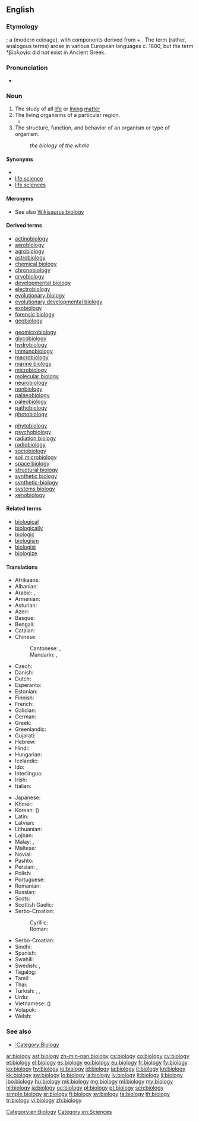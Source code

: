 ==English==
{{wikipedia}}

===Etymology===
{{confix|bio|logy}}; a {{w|classical compound}} (modern coinage), with components derived from {{etyl|grc}} {{term|sc=polytonic|βίος|tr=bíos||bio-, life}} + {{term|sc=polytonic|-λογία|tr=-logía||-logy, branch of study, to speak}}. The term (rather, analogous terms) arose in various European languages c. 1800, but the term *βίολογία did not exist in Ancient Greek.

===Pronunciation===
* {{IPA|/baɪˈɒlədʒi/}}

===Noun===
{{en-noun|biologies|-}}

# The study of all [[life]] or [[living]] [[matter]]
# The living organisms of a particular region.
#* {{quote-journal|year=1893|page=38|journal=Proceedings of the American Microscopical Society|url=http://books.google.com/books?id=7aYUAAAAYAAJ|title=Prizes for original work with the microscope|volume=14|passage=The object of these prizes is to stimulate and encourage original investigation by the aid of the microscope in the '''biology''' of North America, and, while the competition is open to all, it is especially commended to advanced students in biology in such of our universities and colleges as furnish opportunity for suitable work.}}
# The structure, function, and behavior of an organism or type of organism.
#: ''the biology of the whale''

====Synonyms====
* {{l|en|lifelore}}
* [[life science]]
* [[life sciences]]

====Meronyms====
* See also [[Wikisaurus:biology]]


====Derived terms====
{{top3}}
* [[actinobiology]]
* [[aerobiology]]
* [[agrobiology]]
* [[astrobiology]]
* [[chemical biology]]
* [[chronobiology]]
* [[cryobiology]]
* [[developmental biology]]
* [[electrobiology]]
* [[evolutionary biology]]
* [[evolutionary developmental biology]]
* [[exobiology]]
* [[forensic biology]]
* [[geobiology]]
{{mid3}}
* [[geomicrobiology]]
* [[glycobiology]]
* [[hydrobiology]]
* [[immunobiology]]
* [[macrobiology]]
* [[marine biology]]
* [[microbiology]]
* [[molecular biology]]
* [[neurobiology]]
* [[nonbiology]]
* [[palaeobiology]]
* [[paleobiology]]
* [[pathobiology]]
* [[photobiology]]
{{mid3}}
* [[phytobiology]]
* [[psychobiology]]
* [[radiation biology]]
* [[radiobiology]]
* [[sociobiology]]
* [[soil microbiology]]
* [[space biology]]
* [[structural biology]]
* [[synthetic biology]]
* [[synthetic-biology]]
* [[systems biology]]
* [[xenobiology]]
{{bottom}}

====Related terms====
* [[biological]]
* [[biologically]]
* [[biologic]]
* [[biologism]]
* [[biologist]]
* [[biologize]]

====Translations====
{{rfc-tsort|duplicate language: Serbo-Croatian}}
{{trans-top|study of living matter}}
* Afrikaans: {{t-|af|biologie}}
* Albanian: {{t+|sq|biologji|f|xs=Albanian}}
* Arabic: {{t+|ar|علم الأحياء|m|tr=3ilm al-'aHyaa'}}, {{t-|ar|بيولوجيا|f|tr=byuluujya}}
* Armenian: {{t-|hy|կենսաբանություն|tr=kensabanut’yun}}
* Asturian: {{t+|ast|bioloxía|f}}
* Azeri: {{t-|az|biologiya}}
* Basque: {{t+|eu|biologia|xs=Basque}}
* Bengali: {{t-|bn|জীববিজ্ঞান|sc=Beng}}
* Catalan: {{t+|ca|biologia|f}}
* Chinese:
*: Cantonese: {{tø|yue|生物學}}, {{tø|yue|生物学|tr=saang<sup>1</sup> mat<sup>9</sup> hok<sup>9</sup>}}
*: Mandarin: {{t-|cmn|生物學|sc=Hani}}, {{t-|cmn|生物学|tr=shēngwùxué|sc=Hani}}
* Czech: {{t+|cs|biologie|f}}
* Danish: {{t-|da|biologi}}
* Dutch: {{t+|nl|biologie}}
* Esperanto: {{t+|eo|biologio|xs=Esperanto}}
* Estonian: {{t-|et|bioloogia}}
* Finnish: {{t+|fi|biologia}}
* French: {{t+|fr|biologie|f}}
* Galician: {{t+|gl|bioloxía|f}}
* German: {{t+|de|Biologie|f}}
* Greek: {{t+|el|βιολογία|f|tr=viología}}
* Greenlandic: {{t-|kl|biologii}}
* Gujarati: {{t-|gu|જીવવિજ્ઞાન|f|tr=jīvavijñāna|sc=Gujr}}
* Hebrew: {{t+|he|ביולוגיה|f|tr=biologia}}
* Hindi: {{t-|hi|जीवविज्ञान|tr=jīvavigyān|xs=Hindi}}
* Hungarian: {{t+|hu|biológia}}
* Icelandic: {{t+|is|líffræði|f}}
* Ido: {{t+|io|biologio}}
* Interlingua: {{t+|ia|biologia}}
* Irish: {{t-|ga|bitheolaíocht|f}}
* Italian: {{t+|it|biologia|f}}
{{trans-mid}}
* Japanese: {{t+|ja|生物学|tr=せいぶつがく, seibutsugaku}}
* Khmer: {{t+|km|ជីវវិទ្យា|sc=Khmr|tr=chiivea vityie}}
* Korean: {{t+|ko|생물학|tr=saengmulhak|sc=Hang}} ({{t+|ko|生物學|sc=Hang}})
* Latin: {{t-|la|biologia|f}}
* Latvian: {{t-|lv|bioloģija|f}}
* Lithuanian: {{t+|lt|biologija|f|xs=Lithuanian}}
* Lojban: {{t-|jbo|mivske}}
* Malay: {{t+|ms|biologi}}, {{t-|ms|kaji hayat}}
* Maltese: {{t-|mt|bioloġija}}
* Novial: {{tø|nov|biologia}}
* Pashto: {{t-|ps|ژوندپوهنه|f|tr=žwandpohəna|sc=ps-Arab|xs=Pashto}}
* Persian: {{t+|fa|زیست‌شناسی|tr=zīst-šenāsi}}, {{t+|fa|بیولوژی|sc=fa-Arab}}
* Polish: {{t+|pl|biologia|f}}
* Portuguese: {{t+|pt|biologia|f}}
* Romanian: {{t-|ro|biologie|f}}
* Russian: {{t+|ru|биология|f|tr=biológija}}
* Scots: {{tø|sco|biologie}}
* Scottish Gaelic: {{t-|gd|bith-eòlas|m}}
* Serbo-Croatian:
*: Cyrillic: {{t-|sh|биологија|f}}
*: Roman: {{t+|sh|biologija|f}}
* Serbo-Croatian: {{t+|sh|biologija|xs=Serbo-Croatian}}
* Sindhi: {{t+|sd|جِياڀياسُ|m}}
* Spanish: {{t+|es|biología|f}}
* Swahili: {{t+|sw|biolojia}}
* Swedish: {{t+|sv|biologi|c}}, {{t-|sv|fortplantningsbeteende}}
* Tagalog: {{t-|tl|byolohiya}}
* Tamil: {{t+|ta|உயிரியல்|xs=Tamil}}
* Thai: {{t+|th|ชีววิทยา|tr=chee-wá-wít-tá-yaa}}
* Turkish: {{t+|tr|biyoloji}}, {{t|tr|dirim bilimi}}, {{t|tr|yaşam bilimi}}
* Urdu: {{t+|ur|حیاتیات|tr=hiatiyaat|f}}
* Vietnamese: {{t+|vi|sinh vật học}} ({{t-|vi|生物學}})
* Volapük: {{t-|vo|lifav}}
* Welsh: {{t+|cy|bioleg|f}}
{{trans-bottom}}

===See also===
* [[:Category:Biology]]

[[Category:en:Biology]]
[[Category:en:Sciences]]

[[ar:biology]]
[[ast:biology]]
[[zh-min-nan:biology]]
[[cs:biology]]
[[co:biology]]
[[cy:biology]]
[[et:biology]]
[[el:biology]]
[[es:biology]]
[[eo:biology]]
[[eu:biology]]
[[fr:biology]]
[[fy:biology]]
[[ko:biology]]
[[hy:biology]]
[[io:biology]]
[[id:biology]]
[[ia:biology]]
[[it:biology]]
[[kn:biology]]
[[kk:biology]]
[[sw:biology]]
[[lo:biology]]
[[la:biology]]
[[lv:biology]]
[[lt:biology]]
[[li:biology]]
[[jbo:biology]]
[[hu:biology]]
[[mk:biology]]
[[mg:biology]]
[[ml:biology]]
[[my:biology]]
[[nl:biology]]
[[ja:biology]]
[[oc:biology]]
[[pl:biology]]
[[pt:biology]]
[[scn:biology]]
[[simple:biology]]
[[sr:biology]]
[[fi:biology]]
[[sv:biology]]
[[ta:biology]]
[[th:biology]]
[[tr:biology]]
[[vi:biology]]
[[zh:biology]]